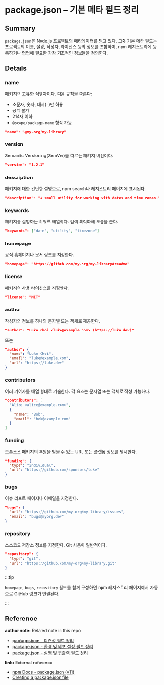# package.json – 기본 메타 필드 정리

<!--
이 노트는 package.json의 기본 메타 필드들을 정리한 것이다.
이 필드들은 프로젝트의 정체성과 공개 정보(metadata)를 표현하며, 대부분 `npm init`으로 생성되는 항목들이다.
 -->

## Summary

`package.json`은 Node.js 프로젝트의 메타데이터를 담고 있다. 그중 기본 메타 필드는 프로젝트의 이름, 설명, 작성자, 라이선스 등의 정보를 포함하며, npm 레지스트리에 등록하거나 협업에 필요한 가장 기초적인 정보들을 정의한다.

## Details

### name

패키지의 고유한 식별자이다. 다음 규칙을 따른다:

- 소문자, 숫자, 대시(`-`)만 허용
- 공백 불가
- 214자 이하
- `@scope/package-name` 형식 가능

```json
"name": "@my-org/my-library"
```

### version

Semantic Versioning(SemVer)을 따르는 패키지 버전이다.

```json
"version": "1.2.3"
```

### description

패키지에 대한 간단한 설명으로, npm search나 레지스트리 페이지에 표시된다.

```json
"description": "A small utility for working with dates and time zones."
```

### keywords

패키지를 설명하는 키워드 배열이다. 검색 최적화에 도움을 준다.

```json
"keywords": ["date", "utility", "timezone"]
```

### homepage

공식 홈페이지나 문서 링크를 지정한다.

```json
"homepage": "https://github.com/my-org/my-library#readme"
```

### license

패키지의 사용 라이선스를 지정한다.

```json
"license": "MIT"
```

### author

작성자의 정보를 하나의 문자열 또는 객체로 제공한다.

```json
"author": "Luke Choi <luke@example.com> (https://luke.dev)"
```

또는

```json
"author": {
  "name": "Luke Choi",
  "email": "luke@example.com",
  "url": "https://luke.dev"
}
```

### contributors

여러 기여자를 배열 형태로 기술한다. 각 요소는 문자열 또는 객체로 작성 가능하다.

```json
"contributors": [
  "Alice <alice@example.com>",
  {
    "name": "Bob",
    "email": "bob@example.com"
  }
]
```

### funding

오픈소스 패키지의 후원을 받을 수 있는 URL 또는 플랫폼 정보를 명시한다.

```json
"funding": {
  "type": "individual",
  "url": "https://github.com/sponsors/luke"
}
```

### bugs

이슈 리포트 페이지나 이메일을 지정한다.

```json
"bugs": {
  "url": "https://github.com/my-org/my-library/issues",
  "email": "bugs@myorg.dev"
}
```

### repository

소스코드 저장소 정보를 지정한다. Git 사용이 일반적이다.

```json
"repository": {
  "type": "git",
  "url": "https://github.com/my-org/my-library.git"
}
```

:::tip 

`homepage`, `bugs`, `repository` 필드를 함께 구성하면 npm 레지스트리 페이지에서 자동으로 GitHub 링크가 연결된다. 

:::

## Reference

**author note:** Related note in this repo

- [package.json – 의존성 필드 정리](./dependencies_flieds.mdx)
- [package.json – 환경 및 배포 설정 필드 정리](./env_publish_fields.mdx)
- [package.json – 실행 및 입출력 필드 정리](./runtime_io_fields.mdx)

**link:** External reference

- [npm Docs - package.json (v11)](https://docs.npmjs.com/cli/v11/configuring-npm/package-json)
- [Creating a package.json file](https://docs.npmjs.com/creating-a-package-json-file)
